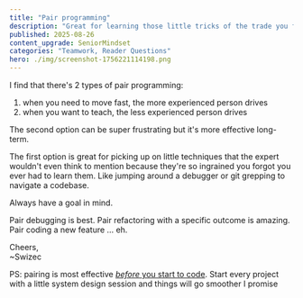 ```yaml
---
title: "Pair programming"
description: "Great for learning those little tricks of the trade you forgot you even learned"
published: 2025-08-26
content_upgrade: SeniorMindset
categories: "Teamwork, Reader Questions"
hero: ./img/screenshot-1756221114198.png
---
```


I find that there's 2 types of pair programming:

1. when you need to move fast, the more experienced person drives
2. when you want to teach, the less experienced person drives

The second option can be super frustrating but it's more effective long-term.

The first option is great for picking up on little techniques that the expert wouldn't even think to mention because they're so ingrained you forgot you ever had to learn them. Like jumping around a debugger or git grepping to navigate a codebase.

Always have a goal in mind.

Pair debugging is best. Pair refactoring with a specific outcome is amazing. Pair coding a new feature … eh.

Cheers,<br/>
~Swizec

PS: pairing is most effective [_before_ you start to code](https://swizec.com/blog/coordinating-at-the-end-is-too-late/). Start every project with a little system design session and things will go smoother I promise
